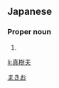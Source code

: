 ==Japanese==
{{ja-kanjitab|真|樹|夫}}

===Proper noun===
{{ja-pos|proper|まきお}}

# {{given name|male|lang=ja}}

[[Category:Japanese male given names|まきお]]

[[li:真樹夫]]